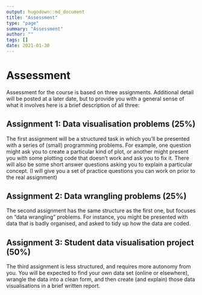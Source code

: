 ```yaml
---
output: hugodown::md_document
title: "Assessment"
type: "page"
summary: "Assessment"
author: ""
tags: []
date: 2021-01-30
---
```


# Assessment

Assessment for the course is based on three assignments. Additional detail will be posted at a later date, but to provide you with a general sense of what it involves here is a brief description of all three:

## Assignment 1: Data visualisation problems (25%)

The first assignment will be a structured task in which you'll be presented with a series of (small) programming problems. For example, one question might ask you to create a particular kind of plot, or another might present you with some plotting code that doesn't work and ask you to fix it. There will also be some short answer questions asking you to explain a particular concept. (I will give you a set of practice questions you can work on prior to the real assignment)

## Assignment 2: Data wrangling problems (25%)

The second assignment has the same structure as the first one, but focuses on "data wrangling" problems. For instance, you might be presented with data that is badly organised, and asked to tidy up how the data are coded. 

## Assignment 3: Student data visualisation project (50%)

The third assignment is less structured, and requires more autonomy from you. You will be expected to find your own data set (online or elsewhere), wrangle the data into a clean form, and then create (and explain) those data visualisations in a brief written report. 


<br><br><br>
  
